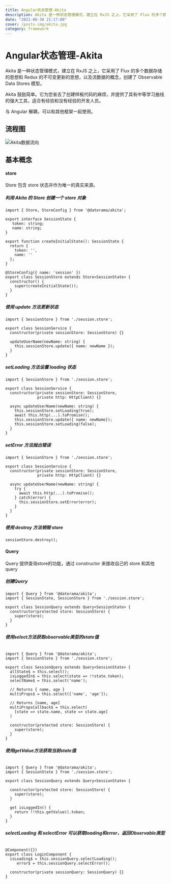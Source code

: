 ```yaml
---
title: Angular状态管理-Akita
description: Akita 是一种状态管理模式，建立在 RxJS 之上，它采用了 Flux 的多个数据存储的思想和 Redux 的不可变更新的思想，以及流数据的概念，创建了 Observable Data Stores 模型。
date: "2021-08-30 21:17:00"
cover: /posts-img/akita.jpg
category: framework
---
```


# Angular状态管理-Akita

Akita 是一种状态管理模式，建立在 RxJS 之上，它采用了 Flux 的多个数据存储的思想和 Redux 的不可变更新的思想，以及流数据的概念，创建了 Observable Data Stores 模型。

Akita 鼓励简单。它为您省去了创建样板代码的麻烦，并提供了具有中等学习曲线的强大工具，适合有经验和没有经验的开发人员。

与 Angular 解耦，可以和其他框架一起使用。

## 流程图

![Akita数据流向](/posts-img/akita.jpg)

## 基本概念

#### store

Store 包含 store 状态并作为唯一的真实来源。

##### 利用 Akita 的 Store 创建一个 store 对象

```
import { Store, StoreConfig } from '@datorama/akita';

export interface SessionState {
   token: string;
   name: string;
}

export function createInitialState(): SessionState {
  return {
    token: '',
    name: ''
  };
}

@StoreConfig({ name: 'session' })
export class SessionStore extends Store<SessionState> {
  constructor() {
    super(createInitialState());
  }
}
```

##### 使用 update 方法更新状态

```
import { SessionStore } from './session.store';

export class SessionService {
  constructor(private sessionStore: SessionStore) {}

  updateUserName(newName: string) {
    this.sessionStore.update({ name: newName });
  }
}
```

##### setLoading 方法设置 loading 状态

```
import { SessionStore } from './session.store';

export class SessionService {
  constructor(private sessionStore: SessionStore,
              private http: HttpClient) {}

  async updateUserName(newName: string) {
    this.sessionStore.setLoading(true);
    await this.http(...).toPromise();
    this.sessionStore.update({ name: newName});
    this.sessionStore.setLoading(false);
  }
}
```

##### setError 方法抛出错误

```
import { SessionStore } from './session.store';

export class SessionService {
  constructor(private sessionStore: SessionStore,
              private http: HttpClient) {}

  async updateUserName(newName: string) {
    try {
      await this.http(...).toPromise();
    } catch(error) {
      this.sessionStore.setError(error);
    }
  }
}
```

##### 使用 destroy 方法销毁 store

```
sessionStore.destroy();
```

#### Query

Query 提供查询store的功能，通过 constructor 来接收自己的 store 和其他 query

##### 创建Query

```
import { Query } from '@datorama/akita';
import { SessionState, SessionStore } from './session.store';

export class SessionQuery extends Query<SessionState> {  
  constructor(protected store: SessionStore) {
    super(store);
  }
}
```

##### 使用select方法获取observable类型的state值

```

import { Query } from '@datorama/akita';
import { SessionState } from './session.store';

export class SessionQuery extends Query<SessionState> {
  allState$ = this.select();
  isLoggedIn$ = this.select(state => !!state.token);
  selectName$ = this.select('name');

  // Returns { name, age }
  multiProps$ = this.select(['name', 'age']);

  // Returns [name, age]
  multiPropsCallback$ = this.select(
    [state => state.name, state => state.age]
  )
  
  constructor(protected store: SessionStore) {
    super(store);
  }
}
```

##### 使用getValue方法获取当前state值

```

import { Query } from '@datorama/akita';
import { SessionState } from './session.store';

export class SessionQuery extends Query<SessionState> {

  constructor(protected store: SessionStore) {
    super(store);
  }

  get isLoggedIn() {
    return !!this.getValue().token;
  }
}
```

##### selectLoading 和 selectError 可以获取loading和error，返回Observable类型

```

@Component({})
export class LoginComponent {
  isLoading$ = this.sessionQuery.selectLoading();
	 error$ = this.sessionQuery.selectError();

  constructor(private sessionQuery: SessionQuery) {}
}
```
